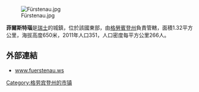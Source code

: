 [[Image:Fürstenau.jpg|right]]

'''菲爾斯特瑙'''是[[瑞士|瑞士]]的城鎮，位於該國東部，由[[格勞賓登州|格勞賓登州]]負責管轄，面積1.32平方公里，海拔高度650米，2011年人口351，人口密度每平方公里266人。

==外部連結==
*[http://www.fuerstenau.ws www.fuerstenau.ws] {{Wayback|url=http://www.fuerstenau.ws/ |date=20181111205753 }}

{{Authority control}}
{{Switzerland-geo-stub}}
[[Category:格劳宾登州的市镇|Category:格劳宾登州的市镇]]